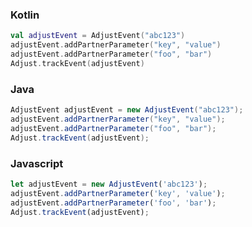 <Tabs>
<Tab sync="kotlin">

### Kotlin

```kotlin
val adjustEvent = AdjustEvent("abc123")
adjustEvent.addPartnerParameter("key", "value")
adjustEvent.addPartnerParameter("foo", "bar")
Adjust.trackEvent(adjustEvent)
```

</Tab>

<Tab sync="java">

### Java

```java
AdjustEvent adjustEvent = new AdjustEvent("abc123");
adjustEvent.addPartnerParameter("key", "value");
adjustEvent.addPartnerParameter("foo", "bar");
Adjust.trackEvent(adjustEvent);
```
</Tab>

<Tab sync="js">

### Javascript

```js
let adjustEvent = new AdjustEvent('abc123');
adjustEvent.addPartnerParameter('key', 'value');
adjustEvent.addPartnerParameter('foo', 'bar');
Adjust.trackEvent(adjustEvent);
```

</Tab>
</Tabs>
